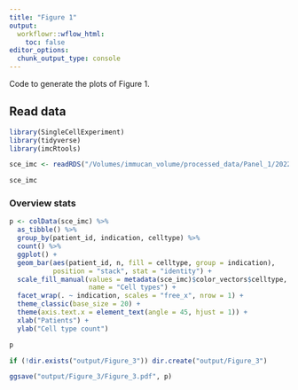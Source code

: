 ```yaml
---
title: "Figure 1"
output:
  workflowr::wflow_html:
    toc: false
editor_options:
  chunk_output_type: console
---
```


Code to generate the plots of Figure 1.

## Read data

```r
library(SingleCellExperiment)
library(tidyverse)
library(imcRtools)

sce_imc <- readRDS("/Volumes/immucan_volume/processed_data/Panel_1/2022_WORKFLOW/IMC/Rout/sce.rds")

sce_imc
```

### Overview stats

```r
p <- colData(sce_imc) %>%
  as_tibble() %>%
  group_by(patient_id, indication, celltype) %>%
  count() %>%
  ggplot() + 
  geom_bar(aes(patient_id, n, fill = celltype, group = indication), 
           position = "stack", stat = "identity") +
  scale_fill_manual(values = metadata(sce_imc)$color_vectors$celltype,
                    name = "Cell types") +
  facet_wrap(. ~ indication, scales = "free_x", nrow = 1) +
  theme_classic(base_size = 20) + 
  theme(axis.text.x = element_text(angle = 45, hjust = 1)) +
  xlab("Patients") +
  ylab("Cell type count")

p

if (!dir.exists("output/Figure_3")) dir.create("output/Figure_3")

ggsave("output/Figure_3/Figure_3.pdf", p)
```

